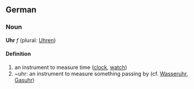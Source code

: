 ==German==

===Noun===
'''Uhr''' ''f'' (plural: [[Uhren]])

====Definition====
# an instrument to measure time ([[clock]], [[watch]])
# ~uhr: an instrument to measure something passing by (cf. [[Wasseruhr]], [[Gasuhr]])